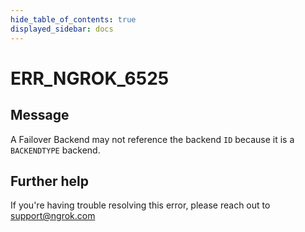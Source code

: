 ```yaml
---
hide_table_of_contents: true
displayed_sidebar: docs
---
```



# ERR_NGROK_6525

## Message

A Failover Backend may not reference the backend `ID` because it is a `BACKENDTYPE` backend.

<ErrorDetails error="err_ngrok_6525" />

## Further help

If you're having trouble resolving this error, please reach out to [support@ngrok.com](mailto:support@ngrok.com?subject=Help%20with%20ERR_NGROK_6525)
